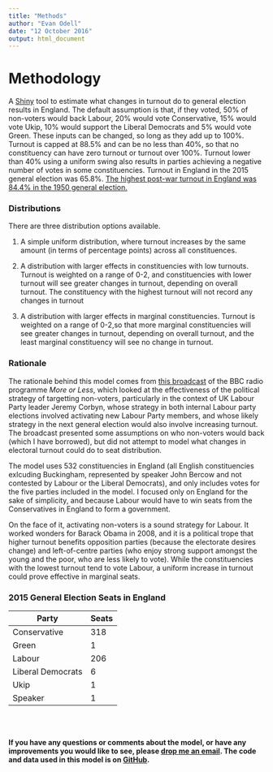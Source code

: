 ```yaml
---
title: "Methods"
author: "Evan Odell"
date: "12 October 2016"
output: html_document
---
```


# Methodology

A [Shiny](http://shiny.rstudio.com/) tool to estimate what changes in turnout do to general election results in England. The default assumption is that, if they voted, 50% of non-voters would back Labour, 20% would vote Conservative, 15% would vote Ukip, 10% would support the Liberal Democrats and 5% would vote Green. These inputs can be changed, so long as they add up to 100%. Turnout is capped at 88.5% and can be no less than 40%, so that no constituency can have zero turnout or turnout over 100%. Turnout lower than 40% using a uniform swing also results in parties achieving a negative number of votes in some constituencies. Turnout in England in the 2015 general election was 65.8%. [The highest post-war turnout in England was 84.4% in the 1950 general election.](http://www.ukpolitical.info/Turnout45.htm)


### Distributions

There are three distribution options available. 

1. A simple uniform distribution, where turnout increases by the same amount (in terms of percentage points) across all constituences.

2. A distribution with larger effects in constituencies with low turnouts. Turnout is weighted on a range of 0-2, and constituencies with lower turnout will see greater changes in turnout, depending on overall turnout. The constituency with the highest turnout will not record any changes in turnout

3. A distribution with larger effects in marginal constituencies. Turnout is weighted on a range of 0-2,so that more marginal constituencies will see greater changes in turnout, depending on overall turnout, and the least marginal constituency will see no change in turnout.

### Rationale

The rationale behind this model comes from [this broadcast](http://www.bbc.co.uk/programmes/b06950lm/broadcasts) of the BBC radio programme *More or Less*, which looked at the effectiveness of the political strategy of targetting non-voters, particularly in the context of UK Labour Party leader Jeremy Corbyn, whose strategy in both internal Labour party elections involved activating new Labour Party members, and whose likely strategy in the next general election would also involve increasing turnout. The broadcast presented some assumptions on who non-voters would back (which I have borrowed), but did not attempt to model what changes in electoral turnout could do to seat distribution.

The model uses 532 constituencies in England (all English constituencies exlcuding Buckingham, represented by speaker John Bercow and not contested by Labour or the Liberal Democrats), and only includes votes for the five parties included in the model. I focused only on England for the sake of simplicity, and because Labour would have to win seats from the Conservatives in England to form a government.

On the face of it, activating non-voters is a sound strategy for Labour. It worked wonders for Barack Obama in 2008, and it is a political trope that higher turnout benefits opposition parties (because the electorate desires change) and left-of-centre parties (who enjoy strong support amongst the young and the poor, who are less likely to vote). While the constituencies with the lowest turnout tend to vote Labour, a uniform increase in turnout could prove effective in marginal seats. 

### 2015 General Election Seats in England

Party  | Seats
------------- | -------------
Conservative  | 318
Green  | 1
Labour | 206
Liberal Democrats | 6
Ukip | 1
Speaker | 1

<br><br>

**If you have any questions or comments about the model, or have any improvements you would like to see, please [drop me an email](mailto:evanodell91@gmail.com). The code and data used in this model is on <a href="https://github.com/EvanOdell/England-TurnOut" target="_blank">GitHub</a>.**


